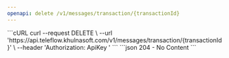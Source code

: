 ```yaml
---
openapi: delete /v1/messages/transaction/{transactionId}
---
```


<Snippet file="apikey-warning.mdx" />

<RequestExample>
```cURL
curl --request DELETE \
--url 'https://api.teleflow.khulnasoft.com/v1/messages/transaction/{transactionId}' \
--header 'Authorization: ApiKey <TELEFLOW_API_KEY>'
```

</RequestExample>

<ResponseExample>
```json
204 - No Content
```

</ResponseExample>